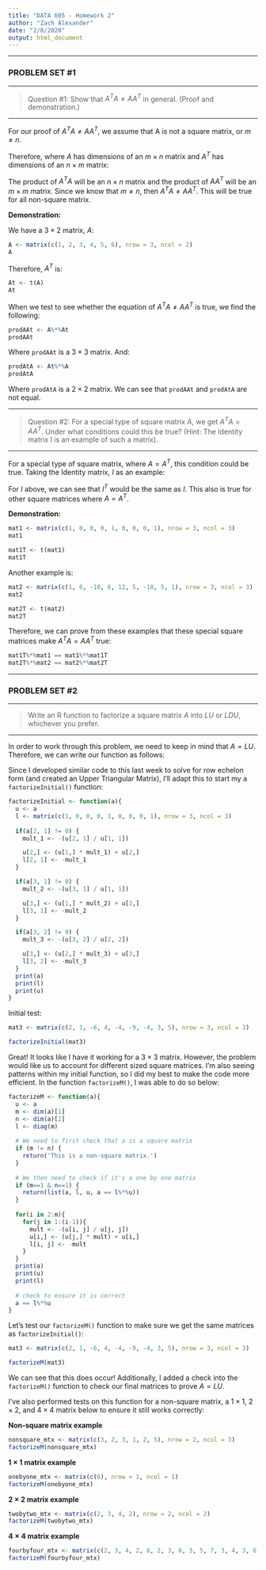 ```yaml
---
title: "DATA 605 - Homework 2"
author: "Zach Alexander"
date: "2/8/2020"
output: html_document
---
```



***

### PROBLEM SET #1

***

> Question #1: Show that $A^{T}A \neq AA^{T}$ in general. (Proof and demonstration.) 

***

For our proof of $A^{T}A \neq AA^{T}$, we assume that A is not a square matrix, or $m \neq n$.  

Therefore, where $A$ has dimensions of an $m \times n$ matrix and $A^{T}$ has dimensions of an $n \times m$ matrix:  

The product of $A^{T}A$ will be an $n \times n$ matrix and the product of $AA^{T}$ will be an $m \times m$ matrix. Since we know that $m \neq n$, then $A^{T}A \neq AA^{T}$. This will be true for all non-square matrix.  

**Demonstration:**  

We have a $3 \times 2$ matrix, $A$:

```r
A <- matrix(c(1, 2, 3, 4, 5, 6), nrow = 3, ncol = 2)
A
```

Therefore, $A^{T}$ is:  

```r
At <- t(A)
At
```

When we test to see whether the equation of $A^{T}A \neq AA^{T}$ is true, we find the following:

```r
prodAAt <- A%*%At
prodAAt
```

Where `prodAAt` is a $3 \times 3$ matrix. And:

```r
prodAtA <- At%*%A
prodAtA
```

Where `prodAtA` is a $2 \times 2$ matrix. We can see that `prodAAt` and `prodAtA` are not equal.

***

> Question #2: For a special type of square matrix $A$, we get $A^{T}A = AA^{T}$. Under what conditions could this be true? (Hint: The Identity matrix I is an example of such a matrix).

***

For a special type of square matrix, where $A = A^{T}$, this condition could be true. Taking the Identity matrix, $I$ as an example:

\begin{bmatrix}
1 & 0 & 0\\ 
0 & 1 & 0\\ 
0 & 0 & 1
\end{bmatrix}

For $I$ above, we can see that $I^{T}$ would be the same as $I$. This also is true for other square matrices where $A = A^{T}$.  

**Demonstration:**  

```r
mat1 <- matrix(c(1, 0, 0, 0, 1, 0, 0, 0, 1), nrow = 3, ncol = 3)
mat1

mat1T <- t(mat1)
mat1T
```

Another example is:  

```r
mat2 <- matrix(c(1, 6, -10, 6, 12, 5, -10, 5, 1), nrow = 3, ncol = 3)
mat2

mat2T <- t(mat2)
mat2T
```

Therefore, we can prove from these examples that these special square matrices make $A^{T}A = AA^{T}$ true:

```r
mat1T%*%mat1 == mat1%*%mat1T
mat2T%*%mat2 == mat2%*%mat2T
```

***

### PROBLEM SET #2

***

> Write an R function to factorize a square matrix $A$ into $LU$ or $LDU$, whichever you prefer.

***

In order to work through this problem, we need to keep in mind that $A = LU$. Therefore, we can write our function as follows:

Since I developed similar code to this last week to solve for row echelon form (and created an Upper Triangular Matrix), I'll adapt this to start my a `factorizeInitial()` function:

```r
factorizeInitial <- function(a){
  u <- a
  l <- matrix(c(1, 0, 0, 0, 1, 0, 0, 0, 1), nrow = 3, ncol = 3)
  
  if(a[2, 1] != 0) {
    mult_1 <- -(u[2, 1] / u[1, 1])

    u[2,] <- (u[1,] * mult_1) + u[2,]
    l[2, 1] <- -mult_1
  }

  if(a[3, 1] != 0) {
    mult_2 <- -(u[3, 1] / u[1, 1])

    u[3,] <- (u[1,] * mult_2) + u[3,]
    l[3, 1] <- -mult_2
  }

  if(a[3, 2] != 0) {
    mult_3 <- -(u[3, 2] / u[2, 2])

    u[3,] <- (u[2,] * mult_3) + u[3,]
    l[3, 2] <- -mult_3
  }
  print(a)
  print(l)
  print(u)
}
```

Initial test:

```r
mat3 <- matrix(c(2, 1, -6, 4, -4, -9, -4, 3, 5), nrow = 3, ncol = 3)

factorizeInitial(mat3)
```

Great! It looks like I have it working for a $3 \times 3$ matrix. However, the problem would like us to account for different sized square matrices. I'm also seeing patterns within my initial function, so I did my best to make the code more efficient. In the function `factorizeM()`, I was able to do so below:

```r
factorizeM <- function(a){
  u <- a
  m <- dim(a)[1]
  n <- dim(a)[2]
  l <- diag(m)
  
  # We need to first check that a is a square matrix
  if (m != n) {
    return('This is a non-square matrix.')
  }
  
  # We then need to check if it's a one by one matrix
  if (m==1 & n==1) {
    return(list(a, l, u, a == l%*%u))
  }
  
  for(i in 2:m){
    for(j in 1:(i-1)){
      mult <- -(u[i, j] / u[j, j])
      u[i,] <- (u[j,] * mult) + u[i,]
      l[i, j] <- -mult
    }
  }
  print(a)
  print(u)
  print(l)
  
  # check to ensure it is correct
  a == l%*%u
}
```

Let's test our `factorizeM()` function to make sure we get the same matrices as `factorizeInitial()`:  

```r
mat3 <- matrix(c(2, 1, -6, 4, -4, -9, -4, 3, 5), nrow = 3, ncol = 3)

factorizeM(mat3)
```

We can see that this does occur! Additionally, I added a check into the `factorizeM()` function to check our final matrices to prove $A = LU$.

I've also performed tests on this function for a non-square matrix, a $1 \times 1$, $2 \times 2$, and $4 \times 4$ matrix below to ensure it still works correctly:

**Non-square matrix example**

```r
nonsquare_mtx <- matrix(c(3, 2, 3, 1, 2, 5), nrow = 2, ncol = 3)
factorizeM(nonsquare_mtx)
```

**$1 \times 1$ matrix example**
```r
onebyone_mtx <- matrix(c(6), nrow = 1, ncol = 1)
factorizeM(onebyone_mtx)
```


**$2 \times 2$ matrix example**
```r
twobytwo_mtx <- matrix(c(2, 3, 4, 2), nrow = 2, ncol = 2)
factorizeM(twobytwo_mtx)
```

**$4 \times 4$ matrix example**
```r
fourbyfour_mtx <- matrix(c(2, 3, 4, 2, 8, 2, 3, 0, 3, 5, 7, 3, 4, 3, 6, 7), nrow = 4, ncol = 4)
factorizeM(fourbyfour_mtx)
```
